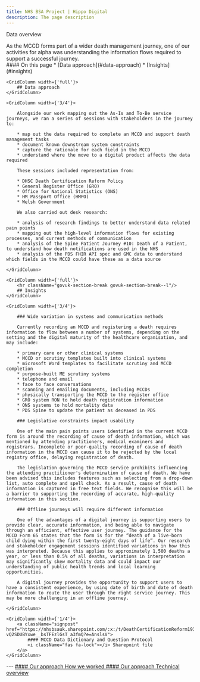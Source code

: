 ```yaml
---
title: NHS BSA Project | Hippo Digital
description: The page description
---
```


<Heading caption='Our approach' tag='h1'>Data overview</Heading>

<GridRow>
    <GridColumn width={'2/3'}>
        <LeadParagraph>
            As the MCCD forms part of a wider death management journey, one of our activities for alpha was understanding the information flows required to support a successful journey.
        </LeadParagraph>
    </GridColumn>
    <GridColumn width={'1/3'}>
        <nav className="in-page-nav">
            #### On this page
            * [Data approach](#data-approach)
            * [Insights](#insights)
        </nav>
    </GridColumn>
</GridRow>

<GridRow>

    <GridColumn width={'full'}>
        ## Data approach
    </GridColumn>

    <GridColumn width={'3/4'}>

        Alongside our work mapping out the As-Is and To-Be service journeys, we ran a series of sessions with stakeholders in the journey to: 

        * map out the data required to complete an MCCD and support death management tasks
        * document known downstream system constraints
        * capture the rationale for each field in the MCCD
        * understand where the move to a digital product affects the data required

        These sessions included representation from: 

        * DHSC Death Certification Reform Policy
        * General Register Office (GRO)
        * Office for National Statistics (ONS)
        * HM Passport Office (HMPO)
        * Welsh Government

        We also carried out desk research: 

        * analysis of research findings to better understand data related pain points
        * mapping out the high-level information flows for existing processes, and current methods of communication
        * analysis of the Spine Patient Journey #10: Death of a Patient, to understand how death notifications are used in the NHS
        * analysis of the PDS FHIR API spec and GMC data to understand which fields in the MCCD could have these as a data source

    </GridColumn>

</GridRow>

<GridRow>

    <GridColumn width={'full'}>
        <hr className="govuk-section-break govuk-section-break--l"/>
        ## Insights
    </GridColumn>

    <GridColumn width={'3/4'}>

        ### Wide variation in systems and communication methods

        Currently recording an MCCD and registering a death requires information to flow between a number of systems, depending on the setting and the digital maturity of the healthcare organisation, and may include: 

        * primary care or other clinical systems
        * MCCD or scrutiny templates built into clinical systems
        * microsoft Word templates to facilitate scrutiny and MCCD completion
        * purpose-built ME scrutiny systems
        * telephone and email
        * face to face conversations
        * scanning and emailing documents, including MCCDs
        * physically transporting the MCCD to the register office
        * GRO system RON to hold death registration information
        * ONS systems to hold mortality data
        * PDS Spine to update the patient as deceased in PDS

        ### Legislative constraints impact usability 

        One of the main pain points users identified in the current MCCD form is around the recording of cause of death information, which was mentioned by attending practitioners, medical examiners and registrars. Incomplete or poor-quality recording of cause of death information in the MCCD can cause it to be rejected by the local registry office, delaying registration of death.

        The legislation governing the MCCD service prohibits influencing the attending practitioner's determination of cause of death. We have been advised this includes features such as selecting from a drop-down list, auto complete and spell check. As a result, cause of death information is captured in free text fields. We recognise this will be a barrier to supporting the recording of accurate, high-quality information in this section.

        ### Offline journeys will require different information 

        One of the advantages of a digital journey is supporting users to provide clear, accurate information, and being able to navigate through an efficient, effective user journey. The guidance for the MCCD Form 65 states that the form is for the “death of a live-born child dying within the first twenty-eight days of life”. Our research and stakeholder engagement sessions identified variations in how this was interpreted. Because this applies to approximately 1,500 deaths a year, or less than 0.5% of all deaths, variations in interpretation may significantly skew mortality data and could impact our understanding of public health trends and local learning opportunities.

        A digital journey provides the opportunity to support users to have a consistent experience, by using date of birth and date of death information to route the user through the right service journey. This may be more challenging in an offline journey.

    </GridColumn>
    
    <GridColumn width={'1/4'}>
        <a className="signpost" href="https://nhsbsauk.sharepoint.com/:x:/t/DeathCertificationReform193/EVbVHAlWk59HqQ4p-vQ2SDUBYxwe__bsTFEzlGsT_a3fmQ?e=AnslsV">
            #### MCCD Data Dictionary and Question Protocol
            <i className="fas fa-lock"></i> Sharepoint file
        </a>
    </GridColumn>

</GridRow>

<GridRow>
    <GridColumn width={'full'}>
        ---
    </GridColumn>
</GridRow>
<GridRow>
    <GridColumn width={'1/2'}>
        <a className="previous-page" href="/approach/team-and-wow">
            #### Our approach
            How we worked
        </a>
    </GridColumn>
    <GridColumn width={'1/2'}>
        <a className="next-page" href="/approach/technical">
            #### Our approach
            Technical overview
        </a>
    </GridColumn>
</GridRow>